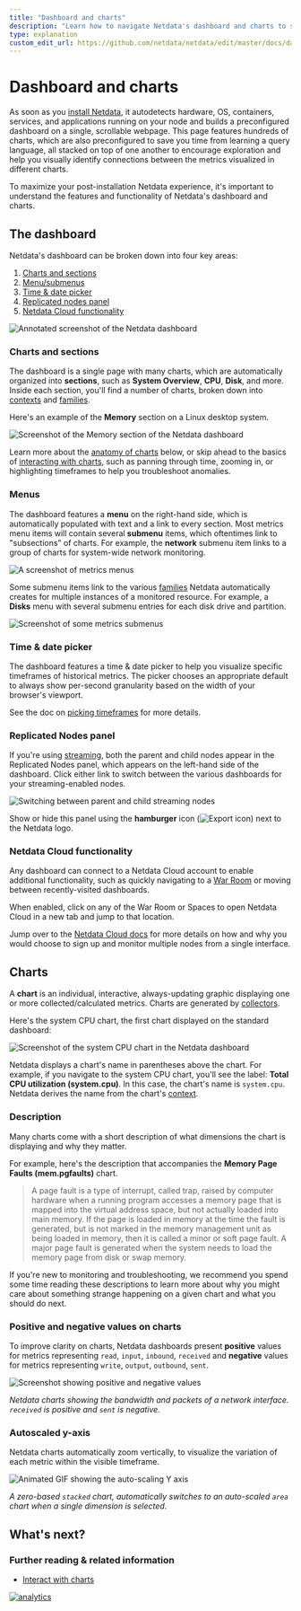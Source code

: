 ```yaml
---
title: "Dashboard and charts"
description: "Learn how to navigate Netdata's dashboard and charts to start exploring, "
type: explanation
custom_edit_url: https://github.com/netdata/netdata/edit/master/docs/dashboards/dashboard-charts.mdx
---
```


# Dashboard and charts

As soon as you [install Netdata](/docs/installation.mdx), it autodetects hardware, OS, containers, services, and
applications running on your node and builds a preconfigured dashboard on a single, scrollable webpage. This page
features hundreds of charts, which are also preconfigured to save you time from learning a query language, all stacked
on top of one another to encourage exploration and help you visually identify connections between the metrics visualized
in different charts.

To maximize your post-installation Netdata experience, it's important to understand the features and functionality of
Netdata's dashboard and charts.

## The dashboard

Netdata's dashboard can be broken down into four key areas:

1. [Charts and sections](#charts-and-sections)
2. [Menu/submenus](#menu-submenus)
3. [Time & date picker](#time-date-picker)
4. [Replicated nodes panel](#replicated-nodes-panel)
4. [Netdata Cloud functionality](#netdata-cloud-functionality)

![Annotated screenshot of the Netdata
dashboard](https://user-images.githubusercontent.com/1153921/101509403-f7e59400-3935-11eb-9abd-cbecfa3ee49a.png)

### Charts and sections

The dashboard is a single page with many charts, which are automatically organized into **sections**, such as **System
Overview**, **CPU**, **Disk**, and more. Inside each section, you'll find a number of charts, broken down into
[contexts](/docs/dashboards/chart-dimensions-contexts-families.mdx#contexts) and
[families](/docs/dashboards/chart-dimensions-contexts-families.mdx#families).

Here's an example of the **Memory** section on a Linux desktop system.

![Screenshot of the Memory section of the Netdata
dashboard](https://user-images.githubusercontent.com/1153921/101508423-e354cc00-3934-11eb-9b33-3ad57a5988b4.png)

Learn more about the [anatomy of charts](#charts) below, or skip ahead to the basics of [interacting with
charts](/docs/dashboards/interact-charts.mdx), such as panning through time, zooming in, or highlighting timeframes to
help you troubleshoot anomalies.

### Menus

The dashboard features a **menu** on the right-hand side, which is automatically populated with text and a link to every
section. Most metrics menu items will contain several **submenu** items, which oftentimes link to "subsections" of
charts. For example, the **network** submenu item links to a group of charts for system-wide network monitoring.

![A screenshot of metrics
menus](https://user-images.githubusercontent.com/1153921/80834638-f08f2880-8ba5-11ea-99ae-f610b2885fd6.png)

Some submenu items link to the various [families](/docs/dashboards/chart-dimensions-contexts-families.mdx#families)
Netdata automatically creates for multiple instances of a monitored resource. For example, a **Disks** menu with several
submenu entries for each disk drive and partition.

![Screenshot of some metrics
submenus](https://user-images.githubusercontent.com/1153921/80834697-11577e00-8ba6-11ea-979c-92fd19cdb480.png)

### Time & date picker

The dashboard features a time & date picker to help you visualize specific timeframes of historical metrics. The picker
chooses an appropriate default to always show per-second granularity based on the width of your browser's viewport.

See the doc on [picking timeframes](/docs/dashboards/pick-timeframes.mdx) for more details.

### Replicated Nodes panel

If you're using [streaming](/streaming/README.md), both the parent and child nodes appear in the Replicated Nodes panel,
which appears on the left-hand side of the dashboard. Click either link to switch between the various dashboards for
your streaming-enabled nodes.

![Switching between parent and child streaming
nodes](https://user-images.githubusercontent.com/1153921/110043346-761ec000-7d04-11eb-8e58-77670ba39161.gif)

Show or hide this panel using the **hamburger** icon (![Export
icon](https://raw.githubusercontent.com/netdata/netdata-ui/master/src/components/icon/assets/hamburger.svg)) next to the
Netdata logo.

### Netdata Cloud functionality

Any dashboard can connect to a Netdata Cloud account to enable additional functionality, such as quickly navigating to a
[War Room](https://learn.netdata.cloud/docs/cloud/war-rooms) or moving between recently-visited dashboards.

When enabled, click on any of the War Room or Spaces to open Netdata Cloud in a new tab and jump to that location.

Jump over to the [Netdata Cloud docs](https://learn.netdata.cloud/docs/cloud/) for more details on how and why you would choose to sign up and monitor multiple nodes from a single interface.

## Charts

A **chart** is an individual, interactive, always-updating graphic displaying one or more collected/calculated metrics.
Charts are generated by [collectors](/collectors/README.md).

Here's the system CPU chart, the first chart displayed on the standard dashboard:

![Screenshot of the system CPU chart in the Netdata
dashboard](https://user-images.githubusercontent.com/1153921/62720972-0b8a8e80-b9c0-11e9-930b-4829f7b17cfd.png)

Netdata displays a chart's name in parentheses above the chart. For example, if you navigate to the system CPU chart,
you'll see the label: **Total CPU utilization (system.cpu)**. In this case, the chart's name is `system.cpu`. Netdata
derives the name from the chart's [context](#contexts).

### 

### Description

Many charts come with a short description of what dimensions the chart is displaying and why they matter.

For example, here's the description that accompanies the **Memory Page Faults (mem.pgfaults)** chart.

> A page fault is a type of interrupt, called trap, raised by computer hardware when a running program accesses a memory
> page that is mapped into the virtual address space, but not actually loaded into main memory. If the page is loaded in
> memory at the time the fault is generated, but is not marked in the memory management unit as being loaded in memory,
> then it is called a minor or soft page fault. A major page fault is generated when the system needs to load the memory
> page from disk or swap memory.

If you're new to monitoring and troubleshooting, we recommend you spend some time reading these descriptions to learn
more about why you might care about something strange happening on a given chart and what you should do next.

###

### Positive and negative values on charts

To improve clarity on charts, Netdata dashboards present **positive** values for metrics representing `read`, `input`,
`inbound`, `received` and **negative** values for metrics representing `write`, `output`, `outbound`, `sent`.

![Screenshot showing positive and negative
values](https://user-images.githubusercontent.com/1153921/81870401-9d649080-952a-11ea-80e3-4a7b480252ee.gif)

_Netdata charts showing the bandwidth and packets of a network interface. `received` is positive and `sent` is
negative._

### Autoscaled y-axis

Netdata charts automatically zoom vertically, to visualize the variation of each metric within the visible timeframe.

![Animated GIF showing the auto-scaling Y
axis](https://user-images.githubusercontent.com/1153921/80838276-8084a080-8bad-11ea-8167-8d5ab2fb1be1.gif)

_A zero-based `stacked` chart, automatically switches to an auto-scaled `area` chart when a single dimension is
selected._

## What's next?



### Further reading & related information

- [Interact with charts](/docs/dashboards/interact-charts.mdx)

[![analytics](https://www.google-analytics.com/collect?v=1&aip=1&t=pageview&_s=1&ds=github&dr=https%3A%2F%2Fgithub.com%2Fnetdata%2Fnetdata&dl=https%3A%2F%2Fmy-netdata.io%2Fgithub%2Fdocs%2Fdashboards%2Fdashboard-charts&_u=MAC~&cid=5792dfd7-8dc4-476b-af31-da2fdb9f93d2&tid=UA-64295674-3)](<>)

